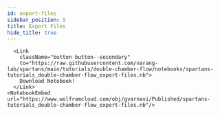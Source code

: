 ```yaml
---
id: export-files
sidebar_position: 5
title: Export Files
hide_title: true
---
```




<Tabs lazy>

  <TabItem value="wl-ipynb" label="Wolfram Language - Jupyter" default>
    <NotebookViewer notebookURL="https://github.com/narang-lab/spartans/blob/main/tutorials/double-chamber-flow/notebooks/spartans-tutorials_double-chamber-flow_export-files.ipynb" />
  </TabItem>

  <TabItem value="wl-nb" label="Wolfram Language">
  
      <Link
        className="button button--secondary"
        to="https://raw.githubusercontent.com/narang-lab/spartans/main/tutorials/double-chamber-flow/notebooks/spartans-tutorials_double-chamber-flow_export-files.nb">
        Download Notebook!
      </Link>
    <NotebookEmbed url="https://www.wolframcloud.com/obj/gvarnavi/Published/spartans-tutorials_double-chamber-flow_export-files.nb"/>

  </TabItem>

</Tabs>

